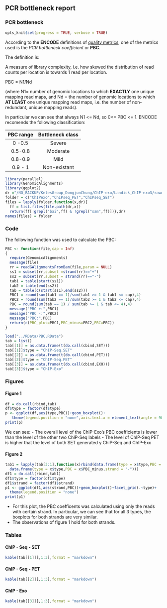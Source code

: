 
## PCR bottleneck report

### PCR bottleneck		

```r
opts_knit$set(progress = TRUE, verbose = TRUE)
```

According to the **ENCODE** definitions of [quality metrics](http://encodeproject.org/ENCODE/qualityMetrics.html#definitions), one of the metrics used is the *PCR bottleneck coefficient* or **PBC**.

The definition is:

A measure of library complexity, i.e. how skewed the distribution of read counts per location is towards 1 read per location.

PBC = N1/Nd

(where N1= number of genomic locations to which **EXACTLY** one unique mapping read maps, and Nd = the number of genomic locations to which **AT LEAST** one unique mapping read maps, i.e. the number of non-redundant, unique mapping reads).

In particular we can see that always N1 <= Nd, so 0<= PBC <= 1. ENCODE recomends the following classification:

| PBC range | Bottleneck class |
| :---:     | :---: |
|0 -0.5  | Severe |
| 0.5-0.8 | Moderate|
|0.8-0.9 | Mild |
|0.9 - 1| Non-existant|

```r
library(parallel)
library(GenomicAlignments)
library(ggplot2)
dr ="/NO_BACKUP/KelesGroup_DongjunChung/ChIP-exo/Landick_ChIP-exo3/rawdata"
folder = c("ChIPexo","ChIPseq_PET","ChIPseq_SET")
files = lapply(folder,function(x,dr){
  ff = list.files(file.path(dr,x))
  return(ff[!grepl("bai",ff) & !grepl("sam",ff)])},dr)
names(files) = folder
```
### Code

The following function was used to calculate the PBC:

```r
PBC <- function(file,cap = Inf)
{
  require(GenomicAlignments)
  message(file)
  rr = readGAlignmentsFromBam(file,param = NULL)
  ss1 = subset(rr,subset =strand(rr)=="+")
  ss2 = subset(rr,subset = strand(rr)=="-")
  tab1 = table(start(ss1))
  tab2 = table(end(ss2))
  tab = table(c(start(ss1),end(ss2)))
  PBC1 = round(sum(tab1 == 1)/sum(tab1 >= 1 & tab1 <= cap),4)
  PBC2 = round(sum(tab2 == 1)/sum(tab2 >= 1 & tab2 <= cap),4)
  PBC = round(sum(tab == 1) / sum(tab >= 1 & tab <= 4),4)
  message("PBC +:",PBC1)
  message("PBC -:",PBC2)
  message("PBC:",PBC)
  return(c(PBC_plus=PBC1,PBC_minus=PBC2,PBC=PBC))  
}
```

```r
load("../RData/PBC.RData")
tab = list()
tab[[1]] = as.data.frame(t(do.call(cbind,SET)))
tab[[1]]$type = "ChIP-Seq.SET"
tab[[2]] = as.data.frame(t(do.call(cbind,PET)))
tab[[2]]$type = "ChIP-Seq.PET"
tab[[3]] = as.data.frame(t(do.call(cbind,EXO)))
tab[[3]]$type = "ChIP-Exo"
```
### Figures

#### Figure 1

```r
df = do.call(rbind,tab)
df$type = factor(df$type)
p <- ggplot(df,aes(type,PBC))+geom_boxplot()+
   theme(legend.position = "none",axis.text.x = element_text(angle = 90))
print(p)
```

We can see:
- The overall level of the ChIP-Exo's PBC coefficients is lower than the level of the other two ChIP-Seq labels
- The level of ChIP-Seq PET is higher that the level of both SET generated y ChIP-Seq and ChIP-Exo

#### Figure 2

```r
tab1 = lapply(tab[3:1],function(x)rbind(data.frame(type = x$type,PBC = x$PBC_plus,strand = "+"),
  data.frame(type = x$type,PBC = x$PBC_minus,strand = "-")))
df1 = do.call(rbind,tab1)
df1$type = factor(df1$type)
df1$strand = factor(df1$strand)
p1 <- ggplot(df1,aes(strand,PBC))+geom_boxplot()+facet_grid(.~type)+
  theme(legend.position = "none")
print(p1)
```

- For this plot, the PBC coefficents was calculated using only the reads with certain strand. In particular, we can see that for all 3 types, the boxplots for both strands are very similar.
- The observations of figure 1 hold for both strands.



### Tables

#### ChIP - Seq - SET
```r
kable(tab[[1]][,1:3],format = "markdown")
```

#### ChIP - Seq - PET
```r
kable(tab[[2]][,1:3],format = "markdown")
```

#### ChIP - Exo
```r
kable(tab[[3]][,1:3],format = "markdown")
```

